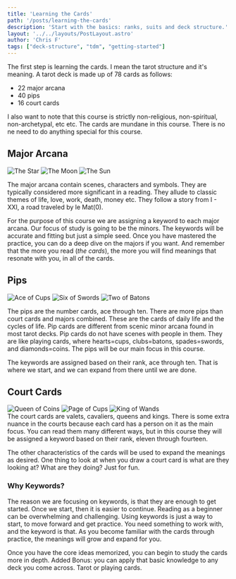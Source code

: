```yaml
---
title: 'Learning the Cards'
path: '/posts/learning-the-cards'
description: 'Start with the basics: ranks, suits and deck structure.'
layout: '../../layouts/PostLayout.astro'
author: 'Chris F'
tags: ["deck-structure", "tdm", "getting-started"]
---
```


The first step is learning the cards. I mean the tarot structure and it's meaning. A tarot deck is made up of 78 cards as follows:

<ul class="rt-margin">
<li>22 major arcana</li>
<li>40 pips</li>
<li>16 court cards</li>
</ul>

I also want to note that this course is strictly non-religious, non-spiritual, non-archetypal, etc etc. The cards are mundane in this course. There is no ne need to do anything special for this course. 

## Major Arcana

<div class="spread">

<img src={theStar.src} alt="The Star" title="The Star" />
<img src={theMoon.src} alt="The Moon" class="hidden" title="The Moon" />
<img src={theSun.src} alt="The Sun" class="hidden" title="The Sun" />

</div>

The major arcana contain scenes, characters and symbols. They are typically considered more significant in a reading. They allude to classic themes of life, love, work, death, money etc. They follow a story from I - XXI, a road traveled by le Mat(0).

For the purpose of this course we are assigning a keyword to each major arcana. Our focus of study is going to be the minors. The keywords will be accurate and fitting but just a simple seed. Once you have mastered the practice, you can do a deep dive on the majors if you want. And remember that the more you read (_the cards_), the more you will find meanings that resonate with you, in all of the cards.

## Pips

<div class="spread">
<img src={aceCups.src} alt="Ace of Cups" title="Ace of Cups" />
<img src={sixSwords.src} alt="Six of Swords" class="hidden" title="Six of Swords"/>
<img src={twoBatons.src} alt="Two of Batons" class="hidden" title="Two of Batons"/>



</div>

The pips are the number cards, ace through ten. There are more pips than court cards and majors combined. These are the cards of daily life and the cycles of life. Pip cards are different from scenic minor arcana found in most tarot decks. Pip cards do not have scenes with people in them. They are like playing cards, where hearts=cups, clubs=batons, spades=swords, and diamonds=coins. The pips will be our main focus in this course.

The keywords are assigned based on their rank, ace through ten. That is where we start, and we can expand from there until we are done.

## Court Cards

<div class="spread">

<img src={queenCoins.src} alt="Queen of Coins" title="Queen of Coins"/>
<img src={pageCups.src} alt="Page of Cups" class="hidden" title="Page of Cups"/>
<img src={kingWands.src} alt="King of Wands" class="hidden" title="King of Wands"/>

</div>
The court cards are valets, cavaliers, queens and kings. There is some extra nuance in the courts because each card has a person on it as the main focus. You can read them many different ways, but in this course they will be assigned a keyword based on their rank, eleven through fourteen.

The other characteristics of the cards will be used to expand the meanings as desired. One thing to look at when you draw a court card is what are they looking at? What are they doing? Just for fun.

### Why Keywords?

The reason we are focusing on keywords, is that they are enough to get started. Once we start, then it is easier to continue. Reading as a beginner can be overwhelming and challenging. Using keywords is just a way to start, to move forward and get practice. You need something to work with, and the keyword is that. As you become familiar with the cards through practice, the meanings will grow and expand for you. 

Once you have the core ideas memorized, you can begin to study the cards more in depth. Added Bonus: you can apply that basic knowledge to any deck you come across. Tarot or playing cards.

